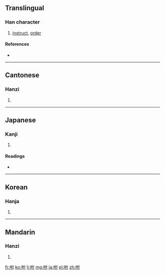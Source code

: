 ==Translingual==

===Han character===
{{Han char|rn=30|rad=口|as=05|sn=8|four=6400<sub>0</sub>|canj=口人木戈 (RODI)}}

# [[instruct]], [[order]]

====References====
* {{Han ref|kx=0185.100|dkj=03497|dj=0405.040|hdz=10604.050|uh=5490|ud=21648|bh=A94A|bd=43338}}

----

==Cantonese==

===Hanzi===
{{yue-hanzi|jyut=|y=fu6}}

# {{defn|lang=yue|sort=口05}}

----

==Japanese==

===Kanji===
{{ja-kanji|grade=|rs=口05}}

# {{defn|lang=ja|sort=口05}}

====Readings====
* {{ja-readings|on=[[ほ]] (ho), [[ぶ]] (bu)|kun=[[いいつける]] (iitsukeru)}}

----

==Korean==

===Hanja===
{{ko-hanja|hangeul=부|rv=bu|mr=pu}}

# {{defn|lang=ko|sort=口05}}

----

==Mandarin==

===Hanzi===
{{cmn-hanzi|pin=[[fù]] ([[fu4]])|wg=fu<sup>4</sup>}}

# {{defn|lang=cmn|sort=口05}}

[[fr:咐]]
[[ko:咐]]
[[li:咐]]
[[mg:咐]]
[[ja:咐]]
[[pl:咐]]
[[zh:咐]]